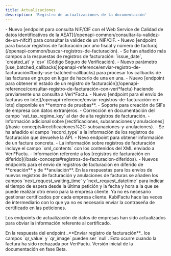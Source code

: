 ```yaml
---
title: Actualizaciones
description: 'Registro de actualizaciones de la documentación'
---
```


<Update label="2025-09-29" description="v1.1.1">
  - Nuevo [endpoint para consulta NIF/CIF con el Web Service de Calidad de datos identificativos de la AEAT](/openapi-common/consultar-la-validez-de-un-nifcif) para consultar la validez de un NIF/CIF.
</Update>

<Update label="2025-09-24" description="v1.1.1">
  - Nuevo [endpoint para buscar registros de facturación por año fiscal y número de factura](/openapi-common/buscar-registros-de-facturación).
  - Se han añadido más campos a la respuestas de registros de facturación: `issue_date`, `created_at` y `csv` (Código Seguro de Verificación).
</Update>

<Update label="2025-08-25" description="v1.1.1">
  - Nuevo parámetro [use_batched_callbacks](openapi-reference/enviar-registro-de-facturación#body-use-batched-callbacks) para procesar los callbacks de las facturas en grupo en lugar de hacerlo de una en una.
</Update>

<Update label="2025-08-11" description="v1.1.0">
  - Nuevo [endpoint para obtener el estado de un registro de facturación](/openapi-reference/consultar-registro-de-facturación-con-veri*factu) haciendo previamente una consulta a Veri*Factu.
  - Nuevo [endpoint para el envío de facturas en lote](/openapi-reference/enviar-registros-de-facturación-en-lote) disponible en **entorno de pruebas**.
</Update>

<Update label="2025-07-22" description="v1.0.1">
  - Soporte para creación de SIFs de empresa con datos extranjeros.
</Update>

<Update label="2025-07-16" description="v1.0.0">
  - Corrección en documentación del campo `vat_tax_regime_key` al dar de alta registros de facturación.
</Update>

<Update label="2025-06-06" description="v0.2.3">
  - Información adicional sobre [rectificaciones, subsanaciones y anulaciones](/basic-concepts#rectificaciones%2C-subsanaciones-y-anulaciones).
</Update>

<Update label="2025-05-20" description="v0.2.2">
  - Se ha añadido el campo `record_type` a la información de los registros de facturación que devuelve la API.
</Update>

<Update label="2025-04-25" description="v0.2.1beta">
  - Nevo endpoint para obtener información de un factura concreta.
  - La información sobre registros de facturación incluye el campo `xml_contents` con los contenidos del XML enviado a Veri*Factu.
</Update>

<Update label="2025-04-08" description="v0.2.0beta">
  - Información referente a los [registros de facturación en diferido](/basic-concepts#registros-de-facturacion-diferidos).
  - Nuevos endpoints para el envío de registros de facturación en diferido de **creación** y de **anulación**.
</Update>

<Update label="2025-04-01" description="v0.1.1beta">
  En las respuestas para los envíos de nuevos registros de facturación y  anulaciones de facturas se añaden los campos `next_request_waiting_time` y `next_request_datetime` para indicar el tiempo de espera desde la última petición y la fecha y hora a la que se puede realizar otro envío para la empresa cliente.
</Update>

<Update label="2025-03-26" description="v0.1.0beta">
  Ya no es necesario gestionar certificados por cada empresa cliente. KubiFactu hace las veces de intermediario con lo que ya no es necesario enviar la contraseña de certificado en las peticiones.

  Los endpoints de actualización de datos de empresas han sido actualizados para obviar la información referente al certificado.
</Update>

<Update label="2025-03-25" description="v0.0.1beta">
  En la respuesta del endpoint _**Enviar registro de facturación**_ los campos `qr_value` y `qr_image` pueden ser `null`. Esto ocurre cuando la factura ha sido rechazada por VeriFactu.
</Update>

<Update label="2025-01-08" description="v0.0.1beta">
  Versión inicial de la documentación en fase Beta.
</Update>
